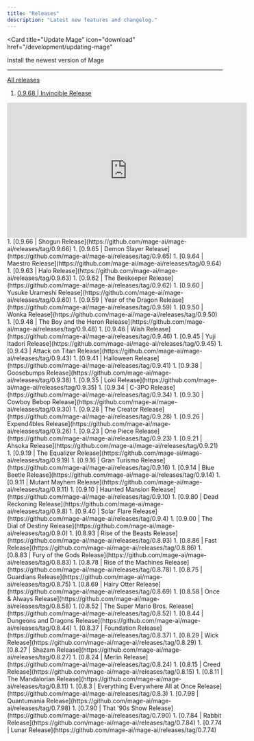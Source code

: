 ```yaml
---
title: "Releases"
description: "Latest new features and changelog."
---
```


<Card
  title="Update Mage"
  icon="download"
  href="/development/updating-mage"
>
  Install the newest version of Mage
</Card>

---

[All releases](https://github.com/mage-ai/mage-ai/releases)
1. [0.9.68 | Invincible Release](https://github.com/mage-ai/mage-ai/releases/tag/0.9.68)
<iframe
  width="560"
  height="315"
  src="https://www.youtube.com/watch?v=ck1UGjUeGGA"
  title="YouTube video player"
  frameborder="0"
  allow="accelerometer; autoplay; clipboard-write; encrypted-media; gyroscope; picture-in-picture"
  allowfullscreen
></iframe>
1. [0.9.66 | Shogun Release](https://github.com/mage-ai/mage-ai/releases/tag/0.9.66)
1. [0.9.65 | Demon Slayer Release](https://github.com/mage-ai/mage-ai/releases/tag/0.9.65)
1. [0.9.64 | Maestro Release](https://github.com/mage-ai/mage-ai/releases/tag/0.9.64)
1. [0.9.63 | Halo Release](https://github.com/mage-ai/mage-ai/releases/tag/0.9.63)
1. [0.9.62 | The Beekeeper Release](https://github.com/mage-ai/mage-ai/releases/tag/0.9.62)
1. [0.9.60 | Yusuke Urameshi Release](https://github.com/mage-ai/mage-ai/releases/tag/0.9.60)
1. [0.9.59 | Year of the Dragon Release](https://github.com/mage-ai/mage-ai/releases/tag/0.9.59)
1. [0.9.50 | Wonka Release](https://github.com/mage-ai/mage-ai/releases/tag/0.9.50)
1. [0.9.48 | The Boy and the Heron Release](https://github.com/mage-ai/mage-ai/releases/tag/0.9.48)
1. [0.9.46 | Wish Release](https://github.com/mage-ai/mage-ai/releases/tag/0.9.46)
1. [0.9.45 | Yuji Itadori Release](https://github.com/mage-ai/mage-ai/releases/tag/0.9.45)
1. [0.9.43 | Attack on Titan Release](https://github.com/mage-ai/mage-ai/releases/tag/0.9.43)
1. [0.9.41 | Halloween Release](https://github.com/mage-ai/mage-ai/releases/tag/0.9.41)
1. [0.9.38 | Goosebumps Release](https://github.com/mage-ai/mage-ai/releases/tag/0.9.38)
1. [0.9.35 | Loki Release](https://github.com/mage-ai/mage-ai/releases/tag/0.9.35)
1. [0.9.34 | C-3PO Release](https://github.com/mage-ai/mage-ai/releases/tag/0.9.34)
1. [0.9.30 | Cowboy Bebop Release](https://github.com/mage-ai/mage-ai/releases/tag/0.9.30)
1. [0.9.28 | The Creator Release](https://github.com/mage-ai/mage-ai/releases/tag/0.9.28)
1. [0.9.26 | Expend4bles Release](https://github.com/mage-ai/mage-ai/releases/tag/0.9.26)
1. [0.9.23 | One Piece Release](https://github.com/mage-ai/mage-ai/releases/tag/0.9.23)
1. [0.9.21 | Ahsoka Release](https://github.com/mage-ai/mage-ai/releases/tag/0.9.21)
1. [0.9.19 | The Equalizer Release](https://github.com/mage-ai/mage-ai/releases/tag/0.9.19)
1. [0.9.16 | Gran Turismo Release](https://github.com/mage-ai/mage-ai/releases/tag/0.9.16)
1. [0.9.14 | Blue Beetle Release](https://github.com/mage-ai/mage-ai/releases/tag/0.9.14)
1. [0.9.11 | Mutant Mayhem Release](https://github.com/mage-ai/mage-ai/releases/tag/0.9.11)
1. [0.9.10 | Haunted Mansion Release](https://github.com/mage-ai/mage-ai/releases/tag/0.9.10)
1. [0.9.80 | Dead Reckoning Release](https://github.com/mage-ai/mage-ai/releases/tag/0.9.8)
1. [0.9.40 | Solar Flare Release](https://github.com/mage-ai/mage-ai/releases/tag/0.9.4)
1. [0.9.00 | The Dial of Destiny Release](https://github.com/mage-ai/mage-ai/releases/tag/0.9.0)
1. [0.8.93 | Rise of the Beasts Release](https://github.com/mage-ai/mage-ai/releases/tag/0.8.93)
1. [0.8.86 | Fast Release](https://github.com/mage-ai/mage-ai/releases/tag/0.8.86)
1. [0.8.83 | Fury of the Gods Release](https://github.com/mage-ai/mage-ai/releases/tag/0.8.83)
1. [0.8.78 | Rise of the Machines Release](https://github.com/mage-ai/mage-ai/releases/tag/0.8.78)
1. [0.8.75 | Guardians Release](https://github.com/mage-ai/mage-ai/releases/tag/0.8.75)
1. [0.8.69 | Hairy Otter Release](https://github.com/mage-ai/mage-ai/releases/tag/0.8.69)
1. [0.8.58 | Once & Always Release](https://github.com/mage-ai/mage-ai/releases/tag/0.8.58)
1. [0.8.52 | The Super Mario Bros. Release](https://github.com/mage-ai/mage-ai/releases/tag/0.8.52)
1. [0.8.44 | Dungeons and Dragons Release](https://github.com/mage-ai/mage-ai/releases/tag/0.8.44)
1. [0.8.37 | Foundation Release](https://github.com/mage-ai/mage-ai/releases/tag/0.8.37)
1. [0.8.29 | Wick Release](https://github.com/mage-ai/mage-ai/releases/tag/0.8.29)
1. [0.8.27 | Shazam Release](https://github.com/mage-ai/mage-ai/releases/tag/0.8.27)
1. [0.8.24 | Merlin Release](https://github.com/mage-ai/mage-ai/releases/tag/0.8.24)
1. [0.8.15 | Creed Release](https://github.com/mage-ai/mage-ai/releases/tag/0.8.15)
1. [0.8.11 | The Mandalorian Release](https://github.com/mage-ai/mage-ai/releases/tag/0.8.11)
1. [0.8.3 | Everything Everywhere All at Once Release](https://github.com/mage-ai/mage-ai/releases/tag/0.8.3)
1. [0.7.98 | Quantumania Release](https://github.com/mage-ai/mage-ai/releases/tag/0.7.98)
1. [0.7.90 | That '90s Show Release](https://github.com/mage-ai/mage-ai/releases/tag/0.7.90)
1. [0.7.84 | Rabbit Release](https://github.com/mage-ai/mage-ai/releases/tag/0.7.84)
1. [0.7.74 | Lunar Release](https://github.com/mage-ai/mage-ai/releases/tag/0.7.74)
